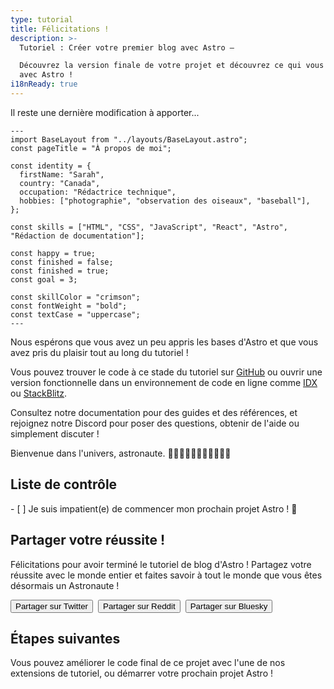 ```yaml
---
type: tutorial
title: Félicitations !
description: >-
  Tutoriel : Créer votre premier blog avec Astro —

  Découvrez la version finale de votre projet et découvrez ce qui vous attend 
  avec Astro !
i18nReady: true
---
```



Il reste une dernière modification à apporter...

```astro title="src/pages/about.astro" del={15} ins={16}
---
import BaseLayout from "../layouts/BaseLayout.astro";
const pageTitle = "À propos de moi";

const identity = {
  firstName: "Sarah",
  country: "Canada",
  occupation: "Rédactrice technique",
  hobbies: ["photographie", "observation des oiseaux", "baseball"],
};

const skills = ["HTML", "CSS", "JavaScript", "React", "Astro", "Rédaction de documentation"];

const happy = true;
const finished = false;
const finished = true;
const goal = 3;

const skillColor = "crimson";
const fontWeight = "bold";
const textCase = "uppercase";
---
```

Nous espérons que vous avez un peu appris les bases d'Astro et que vous avez pris du plaisir tout au long du tutoriel !

Vous pouvez trouver le code à ce stade du tutoriel sur [GitHub](https://github.com/withastro/blog-tutorial-demo/tree/complete) ou ouvrir une version fonctionnelle dans un environnement de code en ligne comme [IDX](https://idx.google.com/import?url=https:%2F%2Fgithub.com%2Fwithastro%2Fblog-tutorial-demo%2F) ou
[StackBlitz](https://stackblitz.com/github/withastro/blog-tutorial-demo/tree/complete?file=src/pages/index.astro).

Consultez notre documentation pour des guides et des références, et rejoignez notre Discord pour poser des questions, obtenir de l'aide ou simplement discuter !

Bienvenue dans l'univers, astronaute. 👩🏼‍🚀👨🏿‍🚀🧑‍🚀👩🏾‍🚀

<Box icon="check-list">

## Liste de contrôle

<Checklist>
- [ ] Je suis impatient(e) de commencer mon prochain projet Astro ! 🚀
</Checklist>
</Box>

<CompletionConfetti />

## Partager votre réussite !

Félicitations pour avoir terminé le tutoriel de blog d'Astro ! Partagez votre réussite avec le monde entier et faites savoir à tout le monde que vous êtes désormais un Astronaute !

<div style="display: flex; flex-wrap: wrap; gap: 0.5rem;">
  <Button link='https://twitter.com/intent/tweet?text=Je%20viens%20de%20finir%20d%27apprendre%20%C3%A0%20cr%C3%A9er%20mon%20premier%20blog%20avec%20Astro%20%21%20Jetez%20un%20œil%20%C3%A0%20https://docs.astro.build/%0Avia%20%40astrodotbuild'>Partager sur Twitter</Button>
  <Button link='https://www.reddit.com/submit?url=https://docs.astro.build/&title=Je%20viens%20de%20finir%20d%27apprendre%20%C3%A0%20cr%C3%A9er%20mon%20premier%20blog%20avec%20Astro%20!'>Partager sur Reddit</Button>
  <Button link='https://bsky.app/intent/compose?text=Je%20viens%20de%20finir%20d%27apprendre%20%C3%A0%20cr%C3%A9er%20mon%20premier%20blog%20avec%20Astro%20%21%20Jetez%20un%20œil%20%C3%A0%20https://docs.astro.build/%0Avia%20%40astro.build'>Partager sur Bluesky</Button>
</div>

## Étapes suivantes

Vous pouvez améliorer le code final de ce projet avec l'une de nos extensions de tutoriel, ou démarrer votre prochain projet Astro !
<CardGrid>
  <LinkCard
    title="Démarrer un nouveau projet Astro"
    description="Commencez un nouveau projet vide ou utilisez un modèle de thème Astro existant."
    href="/fr/install-and-setup/"
  />
  <LinkCard
    title="Nous rejoindre sur Discord"
    description="Entrez en contact avec notre communauté pour poser des questions, partager votre travail et vous impliquer dans le projet !"
    href="https://astro.build/chat"
  />
</CardGrid>
